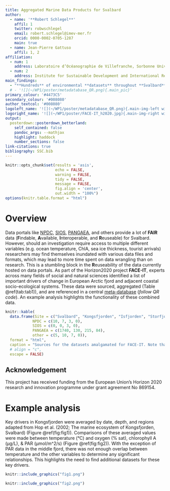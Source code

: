 ```yaml
---
title: Aggregated Marine Data Products for Svalbard
author:
  - name: '**Robert Schlegel**'
    affil: 1
    twitter: robwschlegel
    email: robert.schlegel@imev-mer.fr
    orcid: 0000-0002-0705-1287
    main: true
  - name: Jean-Pierre Gattuso
    affil: 1, 2
affiliation:
  - num: 1
    address: Laboratoire d’Océanographie de Villefranche, Sorbonne University, CNRS, Villefranche-sur-mer, France
  - num: 2
    address: Institute for Sustainable Development and International Relations (IDDRI-Sciences Po), Paris, France
main_findings:
  - "**Hundreds** of environmental **datasets** throughout **Svalbard** combined and available via the **FACE-IT** project"
  # - '![](~/WP1/poster/metadatabase_QR.png){.main_pic}'
primary_colour: '#4473C5'
secondary_colour: '#008080'
author_textcol: '#008080'
logoleft_name: '![](~/WP1/poster/metadatabase_QR.png){.main-img-left width=30%}'
logoright_name: '![](~/WP1/poster/FACE-IT_h2020.jpg){.main-img-right width=30%}'
output: 
  posterdown::posterdown_betterland:
    self_contained: false
    pandoc_args: --mathjax
    highlight: haddock
    number_sections: false
link-citations: true
bibliography: SSC.bib
---
```


```r
knitr::opts_chunk$set(results = 'asis',
                      echo = FALSE,
                      warning = FALSE,
                      tidy = FALSE,
                      message = FALSE,
                      fig.align = 'center',
                      out.width = "100%")
options(knitr.table.format = "html") 
```

# Overview

Data portals like [NPDC](https://data.npolar.no/home/), [SIOS](https://sios-svalbard.org/metadata_search), [PANGAEA](https://pangaea.de/), and others provide a lot of **FAIR** data (**F**indable, **A**vailable, **I**nteroperable, and **R**euseable) for Svalbard. However, should an investigation require access to multiple different variables (e.g. ocean temperature, ChlA, sea ice thickness, tourist arrivals) researchers may find themselves inundated with various data files and formats, which may lead to more time spent on data wrangling than on research. This is a stumbling block in the **R**euseability of the data currently hosted on data portals. As part of the Horizon2020 project **FACE-IT**, experts across many fields of social and natural sciences identified a list of important drivers of change in European Arctic fjord and adjacent coastal socio-ecological systems. These data were sourced, aggregated (Table \@ref(tab:tab1)), and are referenced in a central [meta-database](https://face-it-project.github.io/WP1/metadatabase.html) (_follow QR code_). An example analysis highlights the functionality of these combined data.

<!--Add some sentences saying what the main take away is at the beginning. Add the punch line at the beginning and then go back and talk about the story and the challenges-->

```r
knitr::kable(
  data.frame(Site = c("Svalbard", "Kongsfjorden", "Isfjorden", "Storfjorden"),
            NPDC = c(10, 7, 3, 0),
            SIOS = c(0, 0, 3, 0),
            PANGAEA = c(1740, 130, 215, 84),
            other = c(5, 10, 7, 0)), 
  format = "html",
  caption = "Sources for the datasets amalgamated for FACE-IT. Note that there is a heavy focus on time series and station datasets. No geo-spatial datasets are included (e.g. bathymetry, glacier topography).",
  # align = "c",
  escape = FALSE)
```

## Acknowledgement

This project has received funding from the European Union's Horizon 2020 research and innovation programme under grant agreement No 869154.

# Example analysis

Key drivers in Kongsfjorden were averaged by date, depth, and regions adapted from Hop et al. (2002; The marine ecosystem of Kongsfjorden, Svalbard) (Figure \@ref(fig:fig1)). Comparisons of these averaged values were made between temperature (°C) and oxygen (% sat), chlorophyll A (μg/L), & PAR (μmol/m^2/s) (Figure \@ref(fig:fig2)). With the exception of PAR data in the middle fjord, there was not enough overlap between temperature and the other variables to determine any significant relationships. This highlights the need to find additional datasets for these key drivers.

<!-- Better introduction to why this analysis was done and how and where the data were collected. Specify that they are marine. -->

<!-- Add more conclusion here about why this is important -->

<!-- @Hop2002 -->

```r
knitr::include_graphics("fig1.png")
```

```r
knitr::include_graphics("fig2.png")
```

<!-- ## References -->
<!-- NB: Avoiding a reference section to save space -->
